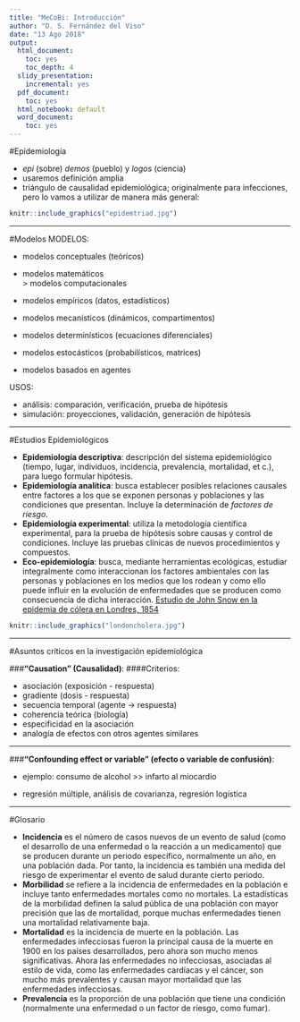 ```yaml
---
title: "MeCoBi: Introducción"
author: "D. S. Fernández del Viso"
date: "13 Ago 2018"
output:
  html_document:
    toc: yes
    toc_depth: 4
  slidy_presentation:
    incremental: yes
  pdf_document:
    toc: yes
  html_notebook: default
  word_document:
    toc: yes
---
```


#Epidemiología

* _epi_ (sobre) _demos_ (pueblo) y _logos_ (ciencia)
* usaremos definición amplia
* triángulo de causalidad epidemiológica; originalmente para infecciones, pero lo vamos a utilizar de manera más general:
```r
knitr::include_graphics("epidemtriad.jpg")
```
***

#Modelos
MODELOS:

* modelos conceptuales (teóricos)
* modelos matemáticos  
> modelos computacionales

* modelos empíricos (datos, estadísticos)
* modelos mecanísticos (dinámicos, compartimentos)

* modelos determinísticos (ecuaciones diferenciales)
* modelos estocásticos (probabilísticos, matrices)
* modelos basados en agentes

USOS:

* análisis: comparación, verificación, prueba de hipótesis
* simulación: proyecciones, validación, generación de hipótesis

***

#Estudios Epidemiológicos

* __Epidemiología descriptiva__: descripción del sistema epidemiológico (tiempo, lugar, individuos, incidencia, prevalencia, mortalidad, et c.), para luego formular hipótesis.
* __Epidemiología analítica__: busca establecer posibles relaciones causales entre factores a los que se exponen personas y poblaciones y las condiciones que presentan. Incluye la determinación de _factores de riesgo_.
* __Epidemiología experimental__: utiliza la metodología científica experimental, para la prueba de hipótesis sobre causas y control de condiciones.  Incluye las pruebas clínicas de nuevos procedimientos y compuestos.
* __Eco-epidemiología__: busca, mediante herramientas ecológicas, estudiar integralmente como interaccionan los factores ambientales con las personas y poblaciones en los medios que los rodean y como ello puede influir en la evolución de enfermedades que se producen como consecuencia de dicha interacción.
[Estudio de John Snow en la epidemia de cólera en Londres, 1854](https://en.wikipedia.org/wiki/1854_Broad_Street_cholera_outbreak)

```r
knitr::include_graphics("londoncholera.jpg")
```


***
#Asuntos críticos en la investigación epidemiológica

###__"Causation" (Causalidad)__: 
####Criterios: 

* asociación (exposición - respuesta)   
* gradiente (dosis - respuesta)  
* secuencia temporal (agente -> respuesta)  
* coherencia teórica (biología)  
* especificidad en la asociación  
* analogía de efectos con otros agentes similares  

***

###__"Confounding effect or variable" (efecto o variable de confusión)__:

* ejemplo: consumo de alcohol >> infarto al miocardio

* regresión múltiple, análisis de covarianza, regresión logística


***

#Glosario

* __Incidencia__ es el número de casos nuevos de un evento de salud (como el desarrollo de una enfermedad o la reacción a un medicamento) que se producen durante un periodo específico, normalmente un año, en una población dada. Por tanto, la incidencia es también una medida del riesgo de experimentar el evento de salud durante cierto periodo.  
* __Morbilidad__ se refiere a la incidencia de enfermedades en la población e incluye tanto enfermedades mortales como no mortales. La estadísticas de la morbilidad definen la salud pública de una población con mayor precisión que las de mortalidad, porque muchas enfermedades tienen una mortalidad relativamente baja.
* __Mortalidad__ es la incidencia de muerte en la población. Las enfermedades infecciosas fueron la principal causa de la muerte en 1900 en los países desarrollados, pero ahora son mucho menos significativas. Ahora las enfermedades no infecciosas, asociadas al estilo de vida, como las enfermedades cardíacas y el cáncer, son mucho más prevalentes y causan mayor mortalidad que las enfermedades infecciosas.
* __Prevalencia__ es la proporción de una población que tiene una condición (normalmente una enfermedad o un factor de riesgo, como fumar).  


